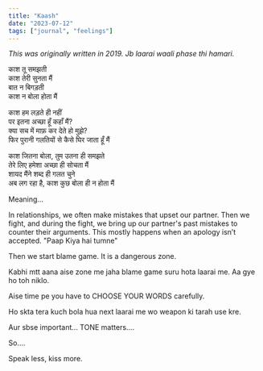 ```yaml
---
title: "Kaash"
date: "2023-07-12"
tags: ["journal", "feelings"]
---
```


_This was originally written in 2019. Jb laarai waali phase thi hamari._

काश तू समझती  
काश तेरी सुनता मैं  
बात न बिगड़ती  
काश न बोला होता मैं

काश हम लड़ते ही नहीं  
पर इतना अच्छा हूँ कहाँ मैं?  
क्या सच में माफ़ कर देते हो मुझे?  
फिर पुरानी गलतियों से कैसे घिर जाता हूँ मैं

काश जितना बोला, तुम उतना ही समझते  
तेरे लिए हमेशा अच्छा ही सोचता मैं  
शायद मैंने शब्द ही गलत चुने  
अब लग रहा है, काश कुछ बोला ही न होता मैं

Meaning...

In relationships, we often make mistakes that upset our partner. Then we fight, and during the fight, we bring up our partner's past mistakes to counter their arguments. This mostly happens when an apology isn’t accepted. "Paap Kiya hai tumne"

Then we start blame game. It is a dangerous zone.

Kabhi mtt aana aise zone me jaha blame game suru hota laarai me. Aa gye ho toh niklo.

Aise time pe you have to CHOOSE YOUR WORDS carefully.

Ho skta tera kuch bola hua next laarai me wo weapon ki tarah use kre.

Aur sbse important... TONE matters....

So....

Speak less, kiss more.
